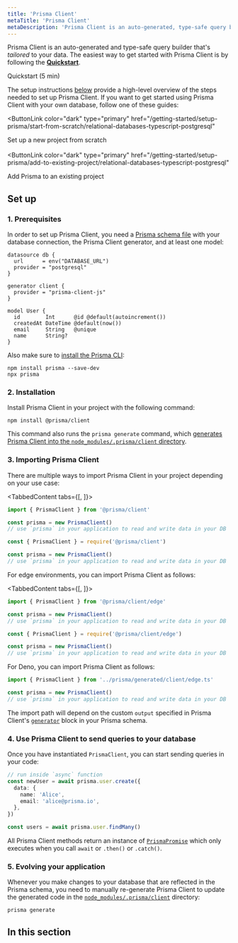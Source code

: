 ```yaml
---
title: 'Prisma Client'
metaTitle: 'Prisma Client'
metaDescription: 'Prisma Client is an auto-generated, type-safe query builder generated based on the models and attributes of your Prisma schema.'
---
```


<TopBlock>

Prisma Client is an auto-generated and type-safe query builder that's _tailored_ to your data. The easiest way to get started with Prisma Client is by following the **[Quickstart](/getting-started/quickstart)**.

<ButtonLink color="dark" type="primary" href="/getting-started/quickstart">
  Quickstart (5 min)
</ButtonLink>

The setup instructions [below](#set-up) provide a high-level overview of the steps needed to set up Prisma Client. If you want to get started using Prisma Client with your own database, follow one of these guides:

<ButtonLink
  color="dark"
  type="primary"
  href="/getting-started/setup-prisma/start-from-scratch/relational-databases-typescript-postgresql"
>
  Set up a new project from scratch
</ButtonLink>
<br />
<br />
<ButtonLink
  color="dark"
  type="primary"
  href="/getting-started/setup-prisma/add-to-existing-project/relational-databases-typescript-postgresql"
>
  Add Prisma to an existing project
</ButtonLink>

</TopBlock>

## Set up

### 1. Prerequisites

In order to set up Prisma Client, you need a [Prisma schema file](/concepts/components/prisma-schema) with your database connection, the Prisma Client generator, and at least one model:

```prisma file=schema.prisma
datasource db {
  url      = env("DATABASE_URL")
  provider = "postgresql"
}

generator client {
  provider = "prisma-client-js"
}

model User {
  id        Int      @id @default(autoincrement())
  createdAt DateTime @default(now())
  email     String   @unique
  name      String?
}
```

Also make sure to [install the Prisma CLI](/reference/api-reference/command-reference#installation):

```
npm install prisma --save-dev
npx prisma
```

### 2. Installation

Install Prisma Client in your project with the following command:

```
npm install @prisma/client
```

This command also runs the `prisma generate` command, which [generates Prisma Client into the `node_modules/.prisma/client` directory](working-with-prismaclient/generating-prisma-client#the-prismaclient-npm-package).

### 3. Importing Prisma Client

There are multiple ways to import Prisma Client in your project depending on your use case:

<TabbedContent tabs={[<FileWithIcon text="TypeScript" icon="file"/>, <FileWithIcon text="JavaScript" icon="file"/>]}>

<tab>

```ts
import { PrismaClient } from '@prisma/client'

const prisma = new PrismaClient()
// use `prisma` in your application to read and write data in your DB
```

</tab>

<tab>

```js
const { PrismaClient } = require('@prisma/client')

const prisma = new PrismaClient()
// use `prisma` in your application to read and write data in your DB
```

</tab>

</TabbedContent>

For edge environments, you can import Prisma Client as follows:

<TabbedContent tabs={[<FileWithIcon text="TypeScript" icon="file"/>, <FileWithIcon text="JavaScript" icon="file"/>]}>

<tab>

```ts
import { PrismaClient } from '@prisma/client/edge'

const prisma = new PrismaClient()
// use `prisma` in your application to read and write data in your DB
```

</tab>

<tab>

```js
const { PrismaClient } = require('@prisma/client/edge')

const prisma = new PrismaClient()
// use `prisma` in your application to read and write data in your DB
```

</tab>

</TabbedContent>

For Deno, you can import Prisma Client as follows:

```ts file=lib/prisma.ts
import { PrismaClient } from '../prisma/generated/client/edge.ts'

const prisma = new PrismaClient()
// use `prisma` in your application to read and write data in your DB
```

The import path will depend on the custom `output`  specified in Prisma Client's [`generator`](/reference/api-reference/prisma-schema-reference#fields-1)<span class="api"></span> block in your Prisma schema.

### 4. Use Prisma Client to send queries to your database

Once you have instantiated `PrismaClient`, you can start sending queries in your code:

```ts
// run inside `async` function
const newUser = await prisma.user.create({
  data: {
    name: 'Alice',
    email: 'alice@prisma.io',
  },
})

const users = await prisma.user.findMany()
```

<Admonition type="info">

All Prisma Client methods return an instance of [`PrismaPromise`](../../../reference/api-reference/prisma-client-reference#prismapromise-behavior) which only executes when you call `await` or `.then()` or `.catch()`.

</Admonition>

### 5. Evolving your application

Whenever you make changes to your database that are reflected in the Prisma schema, you need to manually re-generate Prisma Client to update the generated code in the [`node_modules/.prisma/client`](working-with-prismaclient/generating-prisma-client#the-prismaclient-npm-package) directory:

```
prisma generate
```

## In this section

<Subsections />
